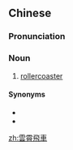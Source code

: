 {{also|云霄飞车}}
==Chinese==
{{zh-forms|s=云霄飞车|type=211}}

===Pronunciation===
{{zh-pron
|m=yúnxiāofēichē
|c=wan4 siu1 fei1 ce1
|cat=n
}}

===Noun===
{{zh-noun}}

# [[rollercoaster]]

====Synonyms====
* {{zh-l|過山車}}
* {{zh-l|空中飛車|tr=kōngzhōngfēichē}}

[[zh:雲霄飛車]]